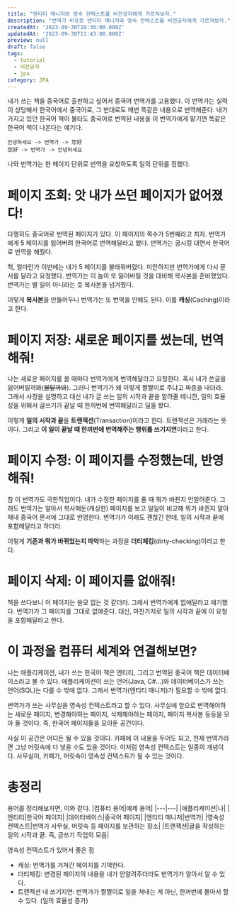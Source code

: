 ```yaml
---
title: "엔티티 매니저와 영속 컨텍스트를 비전공자에게 가르쳐보자."
description: "번역가 비유로 엔티티 매니저와 영속 컨텍스트를 비전공자에게 가르쳐보자."
createdAt: '2023-09-30T10:30:00.000Z'
updatedAt: '2023-09-30T11:43:00.000Z'
preview: null
draft: false
tags:
  - tutorial
  - 비전공자
  - jpa
category: JPA
---
```

내가 쓰는 책을 중국어로 출판하고 싶어서 중국어 번역가를 고용했다.
이 번역가는 실력이 상당해서 한국어에서 중국어로, 그 반대로도 매번 똑같은 내용으로 번역해준다.
내가 가지고 있던 한국어 책이 불타도 중국어로 번역된 내용을 이 번역가에게 맡기면 똑같은 한국어 책이 나온다는 얘기다.

```
안녕하세요 -> 번역가 -> 您好
您好 -> 번역가 -> 안녕하세요
```

나와 번역가는 한 페이지 단위로 번역을 요청하도록 일의 단위를 정했다.

# 페이지 조회: 앗 내가 쓰던 페이지가 없어졌다!
다행히도 중국어로 번역된 페이지가 있다. 이 페이지의 쪽수가 5번째라고 치자.
번역가에게 5 페이지를 잃어버려 한국어로 번역해달라고 했다. 번역가는 궁시렁 대면서 한국어로 번역을 해줬다.

헉, 얼마안가 이번에는 내가 5 페이지를 불태워버렸다. 미안하지만 번역가에게 다시 문서를 달라고 요청했다.
번역가는 이 놈이 또 잃어버릴 것을 대비해 복사본을 준비했었다. 번역가는 별 일이 아니라는 듯 복사본을 넘겨줬다.

이렇게 **복사본**을 만들어두니 번역가는 또 번역을 안해도 된다. 이를 **캐싱**(Caching)이라고 한다.

# 페이지 저장: 새로운 페이지를 썼는데, 번역해줘!
나는 새로운 페이지를 쓸 때마다 번역가에게 번역해달라고 요청한다.
혹시 내가 쓴글을 잃어버릴까봐(<s>불탈까봐</s>).
그러니 번역가가 왜 이렇게 짤짤이로 주냐고 짜증을 내더라.
그래서 사정을 설명하고 대신 내가 글 쓰는 일의 시작과 끝을 알려줄 테니깐,
일의 효율성을 위해서 글쓰기가 끝날 때 한꺼번에 번역해달라고 딜을 봤다.

이렇게 **일의 시작과 끝**을 **트랜잭션**(Transaction)이라고 한다. 트랜잭션은 거래라는 뜻이다.
그리고 **이 일이 끝날 때 한꺼번에 번역해주는 행위를 쓰기지연**이라고 한다.

# 페이지 수정: 이 페이지를 수정했는데, 반영해줘!
참 이 번역가도 극한직업이다. 내가 수정한 페이지를 줄 때 뭐가 바뀐지 안알려준다.
그래도 번역가는 알아서 복사해둔(캐싱한) 페이지를 보고 일일이 비교해 뭐가 바뀐지 알아채내 중국어 문서에 그대로 반영한다.
번역가가 이래도 괜찮긴 한데, 일의 시작과 끝에 포함해달라고 하더라.

이렇게 **기존과 뭐가 바뀌었는지 파악**하는 과정을 **더티체킹**(dirty-checking)이라고 한다.

# 페이지 삭제: 이 페이지를 없애줘!
책을 쓰다보니 이 페이지는 쓸모 없는 것 같더라. 그래서 번역가에게 없애달라고 얘기했다.
번역가가 그 페이지를 그대로 없애준다. 대신, 마찬가지로 일의 시작과 끝에 이 요청을 포함해달라고 한다.

# 이 과정을 컴퓨터 세계와 연결해보면?
나는 애플리케이션, 내가 쓰는 한국어 책은 엔티티, 그리고 번역된 중국어 책은 데이터베이스라고 볼 수 있다.
애플리케이션이 쓰는 언어(Java, C#...)와 데이터베이스가 쓰는 언어(SQL)는 다를 수 밖에 없다. 그래서 번역가(엔티티 매니저)가 필요할 수 밖에 없다.

번역가가 쓰는 사무실을 영속성 컨텍스트라고 할 수 있다. 사무실에 앞으로 번역해야하는 새로운 페이지,
변경해야하는 페이지, 삭제해야하는 페이지, 페이지 복사본 등등을 모아 둘 것이다.
즉, 한국어 페이지들을 모아둔 공간이다.

사실 이 공간은 어디든 될 수 있을 것이다. 카페에 이 내용을 두어도 되고, 천재 번역가라면 그냥 머릿속에 다 넣을 수도 있을 것이다. 
이처럼 영속성 컨텍스트는 일종의 개념이다. 사무실이, 카페가, 머릿속이 영속성 컨텍스트가 될 수 있는 것이다.

# 총정리
용어를 정리해보자면, 이와 같다.
|컴퓨터 용어|예제 용어|
|---|---|
|애플리케이션|나|
|엔티티|한국어 페이지|
|데이터베이스|중국어 페이지|
|엔티티 매니저|번역가|
|영속성 컨텍스트|번역가 사무실, 머릿속 등 페이지를 보관하는 장소|
|트랜잭션|글을 작성하는 일의 시작과 끝. 즉, 글쓰기 작업의 모음|

영속성 컨텍스트가 있어서 좋은 점
 - 캐싱: 번역가를 거쳐간 페이지를 기억한다.
 - 더티체킹: 변경된 페이지의 내용을 내가 안알려주더라도 번역가가 알아서 알 수 있다.
 - 트랜잭션 내 쓰기지연: 번역가가 짤짤이로 일을 쳐내는 게 아닌, 한꺼번에 몰아서 할 수 있다. (일의 효율성 증가)